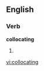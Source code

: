 
==English==

===Verb===
'''collocating'''

# {{present participle of|[[collocate]]}}

[[vi:collocating]]